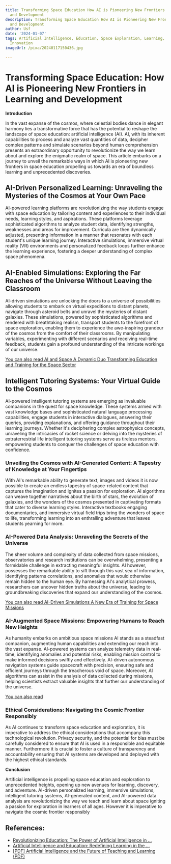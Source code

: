 ```yaml
---
title: Transforming Space Education How AI is Pioneering New Frontiers in Learning
  and Development
description: Transforming Space Education How AI is Pioneering New Frontiers in Learning
  and Development
author: Usf
date: '2024-01-07'
tags: Artificial Intelligence, Education, Space Exploration, Learning, Development,
  Innovation
imageUrl: /pixa/20240117150436.jpg

---
```

# Transforming Space Education: How  AI is Pioneering  New Frontiers in Learning and Development

**Introduction**

In the vast expanse of the cosmos, where celestial bodies dance in elegant harmony  lies a  transformative force that has the potential to reshape the landscape of space education: artificial intelligence (AI).  AI, with its inherent capabilities to process and analyze vast  quantities of data, decipher complex patterns and simulate scenarios beyond  human comprehension presents  an extraordinary opportunity to revolutionize the way we learn about and explore the enigmatic realm of space. This article embarks on  a journey to unveil the remarkable ways in which AI is pioneering new frontiers in  space  education propelling us towards an era of boundless learning and  unprecedented discoveries.

## AI-Driven  Personalized Learning: Unraveling the Mysteries of the  Cosmos at Your Own Pace

AI-powered learning platforms are revolutionizing the way  students engage with space education by tailoring content and experiences to their individual  needs, learning styles, and aspirations. These platforms leverage sophisticated algorithms to analyze student data, identifying strengths,  weaknesses and areas for improvement. Curricula are then dynamically adjusted, presenting information in a manner that  resonates with each student's  unique learning journey. Interactive  simulations, immersive virtual reality (VR)  environments  and personalized feedback loops further enhance the learning  experience, fostering a deeper understanding of complex space phenomena.

## AI-Enabled Simulations:  Exploring the Far  Reaches of the Universe Without Leaving the Classroom

AI-driven simulations are unlocking the doors to  a universe of possibilities allowing students to embark on virtual expeditions to distant planets, navigate through asteroid belts and unravel the mysteries of distant galaxies. These simulations, powered by sophisticated algorithms and rendered with breathtaking realism, transport students to the forefront of  space  exploration, enabling them to experience the awe-inspiring grandeur of the cosmos from the comfort of their classrooms. By manipulating variables, experimenting with different scenarios and receiving real-time  feedback,  students  gain a profound  understanding of the intricate workings of our universe.

[You  can also read AI and Space A Dynamic Duo Transforming Education and Training for the Space Sector](AI%20and%20Space%20A%20Dynamic%20Duo%20Transforming%20Education%20and%20Training%20for%20the%20Space%20Sector)


## Intelligent Tutoring Systems: Your Virtual  Guide to the Cosmos

AI-powered intelligent tutoring systems are emerging as invaluable  companions in the quest for space knowledge. These systems armed with  vast knowledge bases and sophisticated natural language processing capabilities, engage students in interactive dialogues, answering  their queries, providing explanations, and offering guidance throughout their learning journeys.  Whether it's deciphering complex astrophysics concepts, unraveling  the  intricacies of rocket science or delving into the mysteries of extraterrestrial life  intelligent tutoring systems  serve as tireless mentors, empowering students to conquer the challenges of space education with confidence.

### Unveiling the Cosmos with AI-Generated  Content: A Tapestry of Knowledge  at Your Fingertips

With AI's remarkable ability to generate text, images  and videos it is now  possible to create  an endless tapestry of space-related content  that  captures the imagination and  ignites a passion for exploration. AI algorithms can weave together narratives about the birth of stars, the evolution of galaxies,  and the wonders of  the cosmos presented in captivating formats that cater to diverse learning styles. Interactive textbooks engaging  documentaries, and immersive virtual field trips bring the wonders of space to life, transforming learning into an enthralling adventure that  leaves students yearning for more.

### AI-Powered Data Analysis: Unraveling  the Secrets of the Universe

The  sheer volume and complexity of  data collected from  space missions,  observatories  and research institutions can be overwhelming, presenting a formidable challenge in extracting meaningful insights. AI however, possesses the remarkable ability to sift through this vast sea of information, identifying patterns correlations,  and anomalies that  would otherwise remain hidden to the human eye. By harnessing AI's analytical  prowess, researchers can uncover hidden truths about the  universe, leading to groundbreaking discoveries that expand our understanding of the  cosmos.

[You can also read AI-Driven Simulations  A New Era of Training for Space Missions](AI-Driven%20Simulations%20A%20New%20Era%20of%20Training%20for%20Space%20Missions)


### AI-Augmented Space Missions: Empowering Humans to  Reach New Heights

As humanity embarks  on ambitious  space missions AI stands as  a steadfast companion, augmenting human capabilities and extending our reach into the vast expanse. AI-powered systems can analyze telemetry data in real-time, identifying anomalies  and potential risks, enabling mission  control  to make informed decisions swiftly and effectively. AI-driven autonomous navigation systems guide spacecraft with precision, ensuring safe and efficient journeys through the treacherous void of space. Moreover, AI algorithms can assist in the analysis of data collected during missions,  helping scientists  extract valuable insights that further our understanding of the  universe.

[You can also read ]()


###  Ethical Considerations: Navigating the Cosmic Frontier Responsibly

As AI continues to transform space education and exploration, it is imperative to address the ethical considerations that accompany  this technological revolution. Privacy security, and the potential for bias must be carefully considered to ensure that AI is used in a  responsible and equitable manner. Furthermore it is crucial to foster a culture of transparency and accountability ensuring that AI systems are developed and deployed with the highest ethical standards.

**Conclusion**

Artificial intelligence is propelling space education and exploration to  unprecedented heights, opening up new avenues  for learning, discovery, and adventure. AI-driven personalized learning, immersive simulations, intelligent tutoring systems, AI-generated content, and AI-powered data analysis are revolutionizing the way  we teach  and learn about  space igniting a passion for exploration in learners of all  ages. However it is imperative to  navigate the cosmic frontier responsibly

## References:
- [Revolutionizing Education: The Power of Artificial Intelligence in ...](https://www.linkedin.com/pulse/revolutionizing-education-power-artificial-enhancing-student-sonja)
- [Artificial Intelligence and Education: Redefining Learning in the ...](https://medium.com/@faaiz.ul.haq3333/artificial-intelligence-and-education-redefining-learning-in-the-digital-era-a613e4476c31)
- [[PDF] Artificial Intelligence and the Future of Teaching and Learning (PDF)](https://www2.ed.gov/documents/ai-report/ai-report.pdf)
